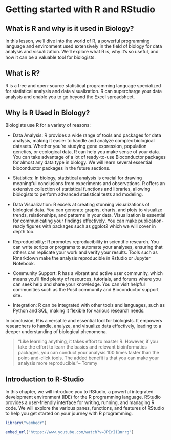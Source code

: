 # Getting started with R and RStudio

## What is R and why is it used in Biology?

In this lesson, we’ll dive into the world of R, a powerful programming language and environment used extensively in the field of biology for data analysis and visualization. We’ll explore what R is, why it’s so useful, and how it can be a valuable tool for biologists.

## What is R?

R is a free and open-source statistical programming language specialized for statistical analysis and data visualization. R can supercharge your data analysis and enable you to go beyond the Excel spreadsheet.

## Why is R Used in Biology?

Biologists use R for a variety of reasons:

* Data Analysis: R provides a wide range of tools and packages for data analysis, making it easier to handle and analyze complex biological datasets. Whether you’re studying gene expression, population genetics, or ecological data, R can help you make sense of your data. You can take advantage of a lot of ready-to-use Bioconductor packages for almost any data type in biology. We will learn several essential bioconductor packages in the future sections.

* Statistics: In biology, statistical analysis is crucial for drawing meaningful conclusions from experiments and observations. R offers an extensive collection of statistical functions and libraries, allowing biologists to perform advanced statistical tests and modeling.

* Data Visualization: R excels at creating stunning visualizations of biological data. You can generate graphs, charts, and plots to visualize trends, relationships, and patterns in your data. Visualization is essential for communicating your findings effectively. You can make publication-ready figures with packages such as ggplot2 which we will cover in depth too.

* Reproducibility: R promotes reproducibility in scientific research. You can write scripts or programs to automate your analyses, ensuring that others can replicate your work and verify your results. Tools such as Rmarkdown make the analysis reproducible in Rstudio or Jupyter Notebook.

* Community Support: R has a vibrant and active user community, which means you’ll find plenty of resources, tutorials, and forums where you can seek help and share your knowledge. You can visit helpful communities such as the Posit community and Bioconductor support site.

* Integration: R can be integrated with other tools and languages, such as Python and SQL, making it flexible for various research needs.

In conclusion, R is a versatile and essential tool for biologists. It empowers researchers to handle, analyze, and visualize data effectively, leading to a deeper understanding of biological phenomena.

>"Like learning anything, it takes effort to master R. However, if you take the effort to learn the basics and relevant bioinformatics packages, you can conduct your analysis 100 times faster than the point-and-click tools. The added benefit is that you can make your analysis more reproducible."-- Tommy

## Introduction to R-Studio

In this chapter, we will introduce you to RStudio, a powerful integrated development environment (IDE) for the R programming language. RStudio provides a user-friendly interface for writing, running, and managing R code. We will explore the various panes, functions, and features of RStudio to help you get started on your journey with R programming.

```r
library("vembedr")

embed_url("https://www.youtube.com/watch?v=JPIrIIQnrrg")
```




